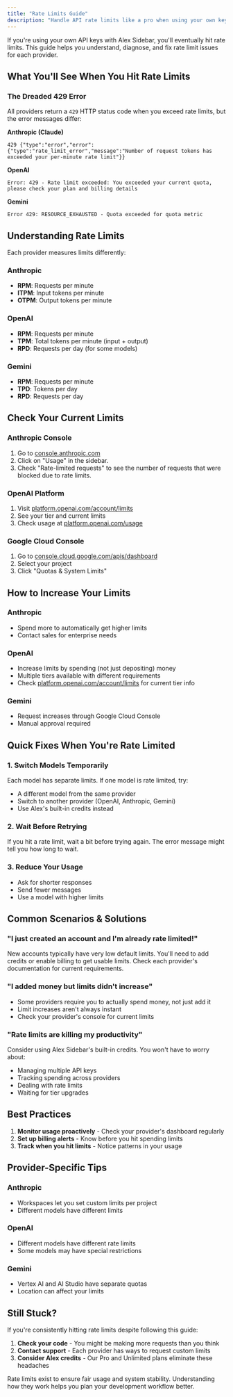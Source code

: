 ```yaml
---
title: "Rate Limits Guide"
description: "Handle API rate limits like a pro when using your own keys"
---
```


If you're using your own API keys with Alex Sidebar, you'll eventually hit rate limits. This guide helps you understand, diagnose, and fix rate limit issues for each provider.

## What You'll See When You Hit Rate Limits

### The Dreaded 429 Error

All providers return a `429` HTTP status code when you exceed rate limits, but the error messages differ:

**Anthropic (Claude)**
```
429 {"type":"error","error":{"type":"rate_limit_error","message":"Number of request tokens has exceeded your per-minute rate limit"}}
```

**OpenAI** 
```
Error: 429 - Rate limit exceeded: You exceeded your current quota, please check your plan and billing details
```

**Gemini**
```
Error 429: RESOURCE_EXHAUSTED - Quota exceeded for quota metric
```

## Understanding Rate Limits

Each provider measures limits differently:

### Anthropic
- **RPM**: Requests per minute
- **ITPM**: Input tokens per minute  
- **OTPM**: Output tokens per minute

### OpenAI
- **RPM**: Requests per minute
- **TPM**: Total tokens per minute (input + output)
- **RPD**: Requests per day (for some models)

### Gemini
- **RPM**: Requests per minute
- **TPD**: Tokens per day
- **RPD**: Requests per day

## Check Your Current Limits

### Anthropic Console
1. Go to [console.anthropic.com](https://console.anthropic.com)
2. Click on "Usage" in the sidebar.
3. Check "Rate-limited requests" to see the number of requests that were blocked due to rate limits.

### OpenAI Platform  
1. Visit [platform.openai.com/account/limits](https://platform.openai.com/account/limits)
2. See your tier and current limits
3. Check usage at [platform.openai.com/usage](https://platform.openai.com/usage)

### Google Cloud Console
1. Go to [console.cloud.google.com/apis/dashboard](https://console.cloud.google.com/apis/dashboard)
2. Select your project
3. Click "Quotas & System Limits"

## How to Increase Your Limits

### Anthropic
- Spend more to automatically get higher limits
- Contact sales for enterprise needs

### OpenAI  
- Increase limits by spending (not just depositing) money
- Multiple tiers available with different requirements
- Check [platform.openai.com/account/limits](https://platform.openai.com/account/limits) for current tier info

### Gemini
- Request increases through Google Cloud Console
- Manual approval required

## Quick Fixes When You're Rate Limited

### 1. Switch Models Temporarily
Each model has separate limits. If one model is rate limited, try:
- A different model from the same provider
- Switch to another provider (OpenAI, Anthropic, Gemini)
- Use Alex's built-in credits instead

### 2. Wait Before Retrying
If you hit a rate limit, wait a bit before trying again. The error message might tell you how long to wait.

### 3. Reduce Your Usage
- Ask for shorter responses
- Send fewer messages
- Use a model with higher limits

## Common Scenarios & Solutions

### "I just created an account and I'm already rate limited!"

New accounts typically have very low default limits. You'll need to add credits or enable billing to get usable limits. Check each provider's documentation for current requirements.

### "I added money but limits didn't increase"

- Some providers require you to actually spend money, not just add it
- Limit increases aren't always instant
- Check your provider's console for current limits

### "Rate limits are killing my productivity"

Consider using Alex Sidebar's built-in credits. You won't have to worry about:
- Managing multiple API keys
- Tracking spending across providers  
- Dealing with rate limits
- Waiting for tier upgrades

## Best Practices

1. **Monitor usage proactively** - Check your provider's dashboard regularly
2. **Set up billing alerts** - Know before you hit spending limits
3. **Track when you hit limits** - Notice patterns in your usage

## Provider-Specific Tips

### Anthropic
- Workspaces let you set custom limits per project
- Different models have different limits

### OpenAI  
- Different models have different rate limits
- Some models may have special restrictions

### Gemini
- Vertex AI and AI Studio have separate quotas
- Location can affect your limits

## Still Stuck?

If you're consistently hitting rate limits despite following this guide:

1. **Check your code** - You might be making more requests than you think
2. **Contact support** - Each provider has ways to request custom limits
3. **Consider Alex credits** - Our Pro and Unlimited plans eliminate these headaches

Rate limits exist to ensure fair usage and system stability. Understanding how they work helps you plan your development workflow better.
